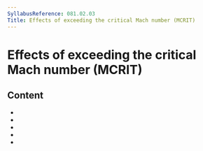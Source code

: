 ```yaml
---
SyllabusReference: 081.02.03
Title: Effects of exceeding the critical Mach number (MCRIT)
---
```


# Effects of exceeding the critical Mach number (MCRIT)

## Content

- <Link href="081.02.03.01" />
- <Link href="081.02.03.02" />
- <Link href="081.02.03.03" />
- <Link href="081.02.03.04" />
- <Link href="081.02.03.05" />
